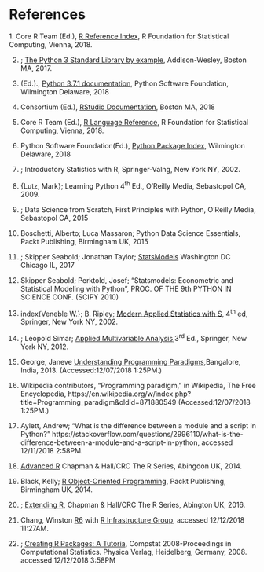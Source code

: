 # References

\index{reference sources}
1. Core R Team (Ed.), [R Reference Index](https://cran.cnr.berkeley.edu/doc/manuals/r-release/fullrefman.pdf), R Foundation for Statistical Computing, Vienna, 2018.

2. \index{Hellmann, Doug}; [The Python 3 Standard Library by example](https://www.amazon.com/Python-Standard-Library-Example-Developers-ebook/dp/B072QZZDV7), Addison-Wesley, Boston MA, 2017.

3.  \index{Python Software Foundation} (Ed.)., [Python 3.7.1 documentation](https://docs.python.org/3.7/),  Python Software Foundation, Wilmington Delaware, 2018

4. \index{RStudio} Consortium (Ed.), [RStudio Documentation](https://support.rstudio.com/hc/en-us/categories/200035113-Documentation),  Boston MA, 2018

5. Core R Team (Ed.), [R Language Reference](https://cran.r-project.org/doc/manuals/r-release/R-lang.html), R Foundation for Statistical Computing, Vienna, 2018.

6. Python Software Foundation(Ed.), [Python Package Index](https://pypi.org/), Wilmington Delaware, 2018

7. \index{Dalgaard, Peter}; Introductory Statistics with R, Springer-Valng, New York NY, 2002.

8. \{Lutz, Mark}; Learning Python 4^th^ Ed., O’Reilly Media, Sebastopol CA, 2009.

9. \index{Grus, Joel}; Data Science from Scratch, First Principles with Python, O’Reilly Media, Sebastopol CA, 2015

10. Boschetti, Alberto; Luca Massaron; Python Data Science Essentials, Packt Publishing, Birmingham UK, 2015

11. \index{Perktold, Josef}; Skipper Seabold; Jonathan Taylor; [StatsModels](https://www.statsmodels.org/stable/index.html) Washington DC Chicago IL, 2017

12. Skipper Seabold; Perktold, Josef; "Statsmodels: Econometric and Statistical Modeling with Python", PROC. OF THE 9th PYTHON IN SCIENCE CONF. (SCIPY 2010) 

13. index{Veneble W.}; B. Ripley; [Modern Applied Statistics with S](https://www.amazon.com/Modern-Applied-Statistics-Computing-ebook/dp/B000S1LWTE/ref=mt_kindle?_encoding=UTF8&me=&qid=1544630778), 4^th^ ed, Springer, New York NY, 2002.

14. \index{Härdle, Wolfgang K}; Léopold Simar; [Applied Multivariable Analysis](http://pascal.upf.edu/am/dades/h-s-mva-book/mvahtml.html),3^rd^ Ed., Springer, New York NY, 2012.

15. George, Janeve [Understanding Programming Paradigms](http://www.janeve.me/software-programming/understanding-programming-paradigms),Bangalore, India, 2013. (Accessed:12/07/2018 1:25PM.)

16. Wikipedia contributors, "Programming paradigm," in Wikipedia, The Free Encyclopedia, https://en.wikipedia.org/w/index.php?title=Programming_paradigm&oldid=871880549 (Accessed:12/07/2018 1:25PM.)

17. Aylett, Andrew; "What is the difference between a module and a script in Python?" https://stackoverflow.com/questions/2996110/what-is-the-difference-between-a-module-and-a-script-in-python, accessed 12/11/2018 2:58PM.

18. \index{Wickham, Hadley} [Advanced R]( https://adv-r.hadley.nz/index.html) Chapman & Hall/CRC The R Series, Abingdon UK, 2014.

19. Black, Kelly; [R Object-Oriented Programming](https://smile.amazon.com/R-Object-oriented-Programming-Kelly-Black-ebook/dp/B00OYTCJQG/ref=sr_1_1?ie=UTF8&qid=1544629643&sr=8-1&keywords=Packt+R+Object-Oriented), Packt Publishing, Birmingham UK, 2014.

20. \index{Chambers, John M}; [Extending R](https://smile.amazon.com/Extending-Chapman-Hall-John-Chambers-ebook/dp/B01GRHCLG0/ref=mt_kindle?_encoding=UTF8&me=&qid=1544629533), Chapman & Hall/CRC The R Series, Abington UK, 2016.

21. Chang, Winston [R6](https://r6.r-lib.org/) with [R Infrastructure Group](https://github.com/r-lib), accessed 12/12/2018 11:27AM.

22. \index{Leisch, Friedrich}; [Creating R Packages: A Tutoria](https://cran.r-project.org/doc/contrib/Leisch-CreatingPackages.pdf), Compstat 2008-Proceedings
in Computational Statistics.  Physica Verlag, Heidelberg, Germany, 2008. accessed 12/12/2018 3:58PM